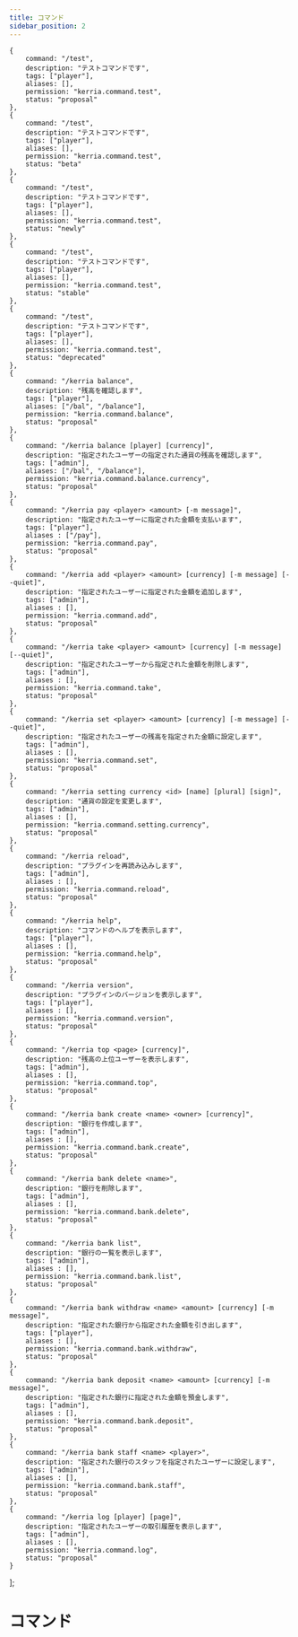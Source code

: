```yaml
---
title: コマンド
sidebar_position: 2
---
```



    {
        command: "/test",
        description: "テストコマンドです",
        tags: ["player"],
        aliases: [],
        permission: "kerria.command.test",
        status: "proposal"
    },
    {
        command: "/test",
        description: "テストコマンドです",
        tags: ["player"],
        aliases: [],
        permission: "kerria.command.test",
        status: "beta"
    },
    {
        command: "/test",
        description: "テストコマンドです",
        tags: ["player"],
        aliases: [],
        permission: "kerria.command.test",
        status: "newly"
    },
    {
        command: "/test",
        description: "テストコマンドです",
        tags: ["player"],
        aliases: [],
        permission: "kerria.command.test",
        status: "stable"
    },
    {
        command: "/test",
        description: "テストコマンドです",
        tags: ["player"],
        aliases: [],
        permission: "kerria.command.test",
        status: "deprecated"
    },
    {
        command: "/kerria balance",
        description: "残高を確認します",
        tags: ["player"],
        aliases: ["/bal", "/balance"],
        permission: "kerria.command.balance",
        status: "proposal"
    },
    {
        command: "/kerria balance [player] [currency]",
        description: "指定されたユーザーの指定された通貨の残高を確認します",
        tags: ["admin"],
        aliases: ["/bal", "/balance"],
        permission: "kerria.command.balance.currency",
        status: "proposal"
    },
    {
        command: "/kerria pay <player> <amount> [-m message]",
        description: "指定されたユーザーに指定された金額を支払います",
        tags: ["player"],
        aliases : ["/pay"],
        permission: "kerria.command.pay",
        status: "proposal"
    },
    {
        command: "/kerria add <player> <amount> [currency] [-m message] [--quiet]",
        description: "指定されたユーザーに指定された金額を追加します",
        tags: ["admin"],
        aliases : [],
        permission: "kerria.command.add",
        status: "proposal"
    },
    {
        command: "/kerria take <player> <amount> [currency] [-m message] [--quiet]",
        description: "指定されたユーザーから指定された金額を削除します",
        tags: ["admin"],
        aliases : [],
        permission: "kerria.command.take",
        status: "proposal"
    },
    {
        command: "/kerria set <player> <amount> [currency] [-m message] [--quiet]",
        description: "指定されたユーザーの残高を指定された金額に設定します",
        tags: ["admin"],
        aliases : [],
        permission: "kerria.command.set",
        status: "proposal"
    },
    {
        command: "/kerria setting currency <id> [name] [plural] [sign]",
        description: "通貨の設定を変更します",
        tags: ["admin"],
        aliases : [],
        permission: "kerria.command.setting.currency",
        status: "proposal"
    },
    {
        command: "/kerria reload",
        description: "プラグインを再読み込みします",
        tags: ["admin"],
        aliases : [],
        permission: "kerria.command.reload",
        status: "proposal"
    },
    {
        command: "/kerria help",
        description: "コマンドのヘルプを表示します",
        tags: ["player"],
        aliases : [],
        permission: "kerria.command.help",
        status: "proposal"
    },
    {
        command: "/kerria version",
        description: "プラグインのバージョンを表示します",
        tags: ["player"],
        aliases : [],
        permission: "kerria.command.version",
        status: "proposal"
    },
    {
        command: "/kerria top <page> [currency]",
        description: "残高の上位ユーザーを表示します",
        tags: ["admin"],
        aliases : [],
        permission: "kerria.command.top",
        status: "proposal"
    },
    {
        command: "/kerria bank create <name> <owner> [currency]",
        description: "銀行を作成します",
        tags: ["admin"],
        aliases : [],
        permission: "kerria.command.bank.create",
        status: "proposal"
    },
    {
        command: "/kerria bank delete <name>",
        description: "銀行を削除します",
        tags: ["admin"],
        aliases : [],
        permission: "kerria.command.bank.delete",
        status: "proposal"
    },
    {
        command: "/kerria bank list",
        description: "銀行の一覧を表示します",
        tags: ["admin"],
        aliases : [],
        permission: "kerria.command.bank.list",
        status: "proposal"
    },
    {
        command: "/kerria bank withdraw <name> <amount> [currency] [-m message]",
        description: "指定された銀行から指定された金額を引き出します",
        tags: ["player"],
        aliases : [],
        permission: "kerria.command.bank.withdraw",
        status: "proposal"
    },
    {
        command: "/kerria bank deposit <name> <amount> [currency] [-m message]",
        description: "指定された銀行に指定された金額を預金します",
        tags: ["admin"],
        aliases : [],
        permission: "kerria.command.bank.deposit",
        status: "proposal"
    },
    {
        command: "/kerria bank staff <name> <player>",
        description: "指定された銀行のスタッフを指定されたユーザーに設定します",
        tags: ["admin"],
        aliases : [],
        permission: "kerria.command.bank.staff",
        status: "proposal"
    },
    {
        command: "/kerria log [player] [page]",
        description: "指定されたユーザーの取引履歴を表示します",
        tags: ["admin"],
        aliases : [],
        permission: "kerria.command.log",
        status: "proposal"
    }
];

# コマンド

<CommandList list={commandList} />

